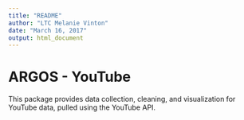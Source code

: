 ```yaml
---
title: "README"
author: "LTC Melanie Vinton"
date: "March 16, 2017"
output: html_document
---
```


# ARGOS - YouTube
This package provides data collection, cleaning, and visualization for YouTube data, pulled using the YouTube API.  
